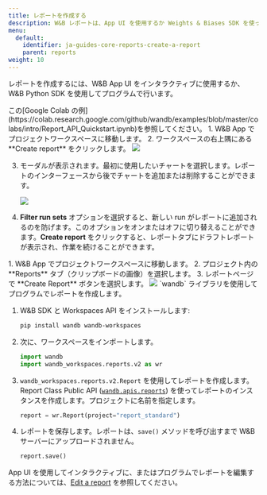 ```yaml
---
title: レポートを作成する
description: W&B レポートは、App UI を使用するか Weights & Biases SDK を使ってプログラムで作成します。
menu:
  default:
    identifier: ja-guides-core-reports-create-a-report
    parent: reports
weight: 10
---
```


レポートを作成するには、W&B App UI をインタラクティブに使用するか、W&B Python SDK を使用してプログラムで行います。

<Note>
この[Google Colab の例](https://colab.research.google.com/github/wandb/examples/blob/master/colabs/intro/Report_API_Quickstart.ipynb)を参照してください。
</Note>

<Tabs>
<Tab title="App UI">
1. W&B App でプロジェクトワークスペースに移動します。
2. ワークスペースの右上隅にある **Create report** をクリックします。

   <Frame>
    <img src="/images/reports/create_a_report_button.png"  />
    </Frame>

3. モーダルが表示されます。最初に使用したいチャートを選択します。レポートのインターフェースから後でチャートを追加または削除することができます。

    <Frame>
    <img src="/images/reports/create_a_report_modal.png"  />
    </Frame>

4. **Filter run sets** オプションを選択すると、新しい run がレポートに追加されるのを防げます。このオプションをオンまたはオフに切り替えることができます。**Create report** をクリックすると、レポートタブにドラフトレポートが表示され、作業を続けることができます。
</Tab>
<Tab title="Report tab">
1. W&B App でプロジェクトワークスペースに移動します。
2. プロジェクト内の **Reports** タブ（クリップボードの画像）を選択します。
3. レポートページで **Create Report** ボタンを選択します。 

   <Frame>
    <img src="/images/reports/create_report_button.png"  />
    </Frame>
</Tab>
<Tab title="W&B Python SDK">
`wandb` ライブラリを使用してプログラムでレポートを作成します。

1. W&B SDK と Workspaces API をインストールします:
    ```bash
    pip install wandb wandb-workspaces
    ```
2. 次に、ワークスペースをインポートします。
    ```python
    import wandb
    import wandb_workspaces.reports.v2 as wr
    ```       
3. `wandb_workspaces.reports.v2.Report` を使用してレポートを作成します。Report Class Public API ([`wandb.apis.reports`](/ja/ref/python/public-api/api#reports)) を使ってレポートのインスタンスを作成します。プロジェクトに名前を指定します。  
    ```python
    report = wr.Report(project="report_standard")
    ```  

4. レポートを保存します。レポートは、`save()` メソッドを呼び出すまで W&B サーバーにアップロードされません。
    ```python
    report.save()
    ```

App UI を使用してインタラクティブに、またはプログラムでレポートを編集する方法については、[Edit a report](/ja/guides/reports/edit-a-report/) を参照してください。
</Tab>
</Tabs>
